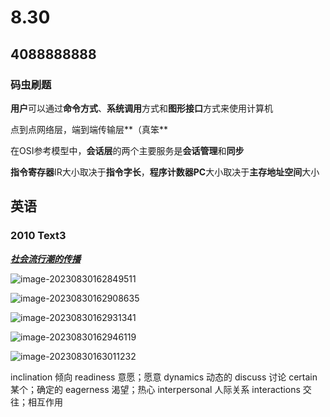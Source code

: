 
# 8.30

> <Hitokoto />

## 4088888888

### 码虫刷题

**用户**可以通过**命令方式**、**系统调用**方式和**图形接口**方式来使用计算机

点到点网络层，端到端传输层**（真笨**

在OSI参考模型中，**会话层**的两个主要服务是**会话管理**和**同步**

**指令寄存器**IR大小取决于**指令字长**，**程序计数器PC**大小取决于**主存地址空间**大小

## 英语

### 2010 Text3

**<u>*社会流行潮的传播*</u>**

![image-20230830162849511](https://pic.redhat.team/uPic/image-20230830162849511.png)

![image-20230830162908635](https://pic.redhat.team/uPic/image-20230830162908635.png)

![image-20230830162931341](https://pic.redhat.team/uPic/image-20230830162931341.png)

![image-20230830162946119](https://pic.redhat.team/uPic/image-20230830162946119.png)

![image-20230830163011232](https://pic.redhat.team/uPic/image-20230830163011232.png)

inclination 倾向 readiness 意愿；愿意 dynamics 动态的 discuss 讨论 certain 某个；确定的 eagerness 渴望；热心 interpersonal 人际关系 interactions 交往；相互作用